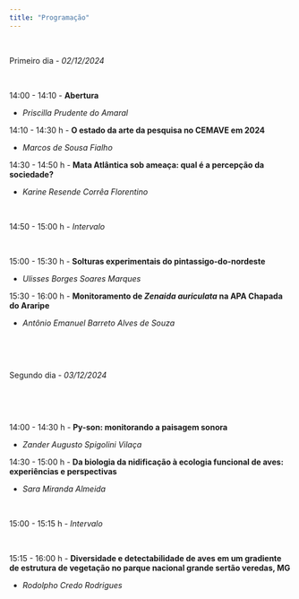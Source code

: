 ```yaml
---
title: "Programação"
---
```


</br>

Primeiro dia - *02/12/2024*  

</br>


14:00 - 14:10 - **Abertura**

-   *Priscilla Prudente do Amaral*

14:10 - 14:30 h - **O estado da arte da pesquisa no CEMAVE em 2024**

-   *Marcos de Sousa Fialho*  

14:30 - 14:50 h - **Mata Atlântica sob ameaça: qual é a percepção da sociedade?**

-   *Karine Resende Corrêa Florentino* 

</br>

14:50 - 15:00 h - *Intervalo*  

</br>


15:00 - 15:30 h - **Solturas experimentais do pintassigo-do-nordeste**  

-   *Ulisses Borges Soares Marques*  

15:30 - 16:00 h - **Monitoramento de *Zenaida auriculata* na APA Chapada do Araripe**  

-   *Antônio Emanuel Barreto Alves de Souza*  


</br>

</br>

Segundo dia - *03/12/2024*  

</br>

</br>

14:00 - 14:30 h - **Py-son: monitorando a paisagem sonora**

-   *Zander Augusto Spigolini Vilaça*  

14:30 - 15:00 h - **Da biologia da nidificação à ecologia funcional de aves: experiências e perspectivas**  

-   *Sara Miranda Almeida*  

</br>

15:00 - 15:15 h - *Intervalo*  

</br>


15:15 - 16:00 h - **Diversidade e detectabilidade de aves em um gradiente de estrutura de vegetação no parque nacional grande sertão veredas, MG**  

-   *Rodolpho Credo Rodrigues*  



